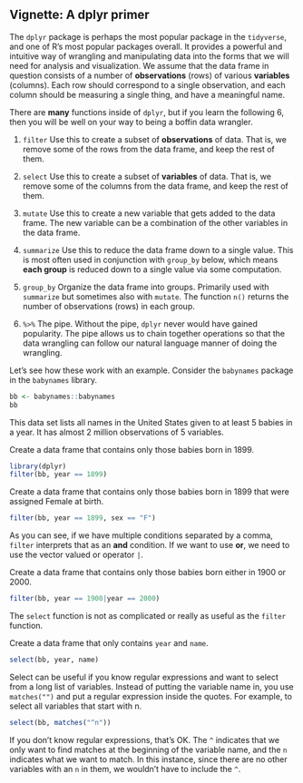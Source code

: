 ## Vignette: A dplyr primer {-}

The `dplyr` package is perhaps the most popular package in the `tidyverse`, and one of R's most popular packages overall. 
It provides a powerful and intuitive way of wrangling and manipulating data into the forms that we will need for analysis and visualization.
We assume that the data frame in question consists of a number of **observations** (rows) of various **variables** (columns). 
Each row should correspond to a single observation, and each column should be measuring a single thing, and have a meaningful name.

There are **many** functions inside of `dplyr`, but if you learn the following 6, then you will be well on your way to being a boffin data wrangler.

1. `filter` Use this to create a subset of **observations** of data. That is, we remove some of the rows from the data frame, and keep the rest of them.

2. `select` Use this to create a subset of **variables** of data. That is, we remove some of the columns from the data frame, and keep the rest of them.

3. `mutate` Use this to create a new variable that gets added to the data frame. The new variable can be a combination of the other variables in the data frame.

4. `summarize` Use this to reduce the data frame down to a single value. This is most often used in conjunction with `group_by` below, which means **each group** is reduced down to a single value via some computation.

5. `group_by` Organize the data frame into groups. Primarily used with `summarize` but sometimes also with `mutate`. The function `n()` returns the number of observations (rows) in each group.

6. `%>%` The pipe. Without the pipe, `dplyr` never would have gained popularity. The pipe allows us to chain together operations so that the data wrangling can follow our natural language manner of doing the wrangling.

Let's see how these work with an example. Consider the `babynames` package in the `babynames` library.

```r
bb <- babynames::babynames
bb
```

This data set lists all names in the United States given to at least 5 babies in a year. It has almost 2 million observations of 5 variables.

:::example
Create a data frame that contains only those babies born in 1899.

```r
library(dplyr)
filter(bb, year == 1899)
```

Create a data frame that contains only those babies born in 1899 that were assigned Female at birth.

```r
filter(bb, year == 1899, sex == "F")
```

As you can see, if we have multiple conditions separated by a comma, `filter` interprets that as an **and** condition. If we want to use **or**, we need to use the vector valued or operator `|`.

Create a data frame that contains only those babies born either in 1900 or 2000.

```r
filter(bb, year == 1900|year == 2000)
```
:::


The `select` function is not as complicated or really as useful as the `filter` function.

::: example
Create a data frame that only contains `year` and `name`.

```r
select(bb, year, name)
```

Select can be useful if you know regular expressions and want to select from a long list of variables. Instead of putting the variable name in, you use `matches("")` and put a regular expression inside the quotes. For example, to select all variables that start with n.

```r
select(bb, matches("^n"))
```

If you don't know regular expressions, that's OK. The `^` indicates that we only want to find matches at the beginning of the variable name, and the `n` indicates what we want to match. In this instance, since there are no other variables with an `n` in them, we wouldn't have to include the `^`. 
:::






